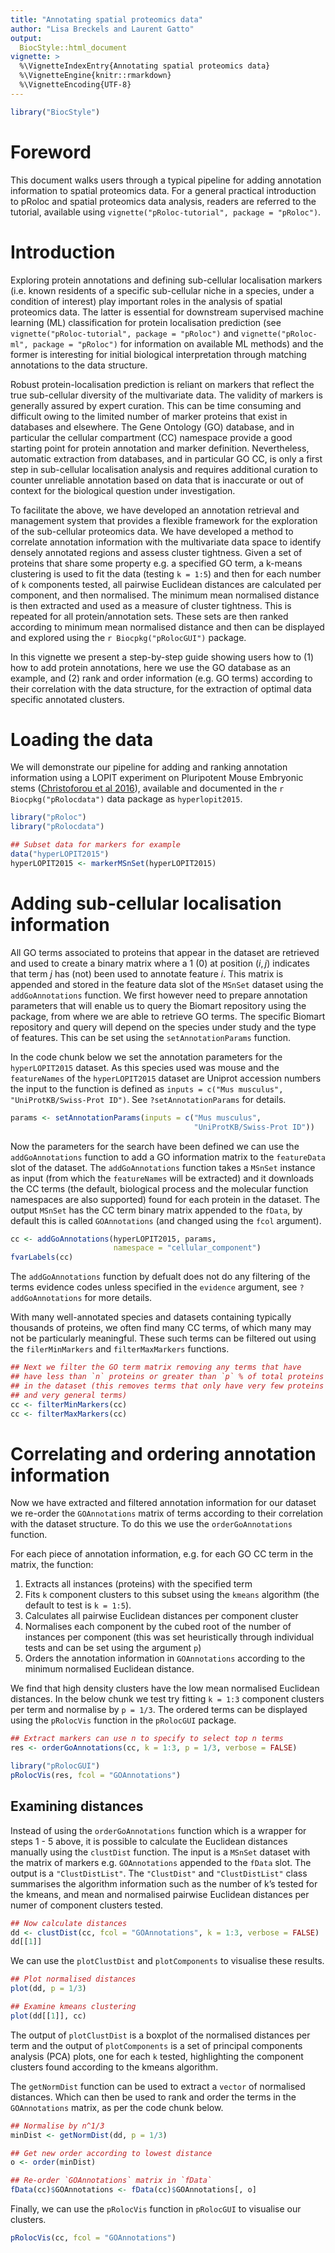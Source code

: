 ```yaml
--- 
title: "Annotating spatial proteomics data" 
author: "Lisa Breckels and Laurent Gatto" 
output:  
  BiocStyle::html_document
vignette: >
  %\VignetteIndexEntry{Annotating spatial proteomics data} 
  %\VignetteEngine{knitr::rmarkdown}
  %\VignetteEncoding{UTF-8}
---
```


```r
library("BiocStyle")
```
# Foreword {-}

This document walks users through a typical pipeline for adding
annotation information to spatial proteomics data. For a general
practical introduction to pRoloc and spatial proteomics data analysis,
readers are referred to the tutorial, available using
`vignette("pRoloc-tutorial", package = "pRoloc")`.

# Introduction

Exploring protein annotations and defining sub-cellular localisation
markers (i.e. known residents of a specific sub-cellular niche in a
species, under a condition of interest) play important roles in the
analysis of spatial proteomics data. The latter is essential for
downstream supervised machine learning (ML) classification for protein
localisation prediction (see `vignette("pRoloc-tutorial", package =
"pRoloc")` and `vignette("pRoloc-ml", package = "pRoloc")` for
information on available ML methods) and the former is interesting for
initial biological interpretation through matching annotations to the
data structure.

Robust protein-localisation prediction is reliant on markers that
reflect the true sub-cellular diversity of the multivariate data. The
validity of markers is generally assured by expert curation. This can
be time consuming and difficult owing to the limited number of marker
proteins that exist in databases and elsewhere. The Gene Ontology (GO)
database, and in particular the cellular compartment (CC) namespace
provide a good starting point for protein annotation and marker
definition. Nevertheless, automatic extraction from databases, and in
particular GO CC, is only a first step in sub-cellular localisation
analysis and requires additional curation to counter unreliable
annotation based on data that is inaccurate or out of context for the
biological question under investigation.

To facilitate the above, we have developed an annotation retrieval and
management system that provides a flexible framework for the
exploration of the sub-cellular proteomics data. We have developed a
method to correlate annotation information with the multivariate data
space to identify densely annotated regions and assess cluster
tightness. Given a set of proteins that share some property e.g. a
specified GO term, a k-means clustering is used to fit the data
(testing `k = 1:5`) and then for each number of `k` components tested,
all pairwise Euclidean distances are calculated per component, and
then normalised. The minimum mean normalised distance is then
extracted and used as a measure of cluster tightness. This is repeated
for all protein/annotation sets. These sets are then ranked according
to minimum mean normalised distance and then can be displayed and
explored using the `r Biocpkg("pRolocGUI")` package.

In this vignette we present a step-by-step guide showing users how to
(1) how to add protein annotations, here we use the GO database as an
example, and (2) rank and order information (e.g. GO terms) according
to their correlation with the data structure, for the extraction of
optimal data specific annotated clusters.

# Loading the data 

We will demonstrate our pipeline for adding and ranking annotation
information using a LOPIT experiment on Pluripotent Mouse Embryonic
stems
([Christoforou et al 2016](http://www.nature.com/ncomms/2016/160112/ncomms9992/full/ncomms9992.html)),
available and documented in the `r Biocpkg("pRolocdata")` data package
as `hyperlopit2015`.

```r
library("pRoloc")
library("pRolocdata")

## Subset data for markers for example
data("hyperLOPIT2015")
hyperLOPIT2015 <- markerMSnSet(hyperLOPIT2015)
```

# Adding sub-cellular localisation information

All GO terms associated to proteins that appear in the dataset are
retrieved and used to create a binary matrix where a 1 (0) at position
$(i,j)$ indicates that term $j$ has (not) been used to annotate
feature $i$. This matrix is appended and stored in the feature data
slot of the `MSnSet` dataset using the `addGoAnnotations` function. We
first however need to prepare annotation parameters that will enable
us to query the Biomart repository using the \Biocpkg{biomaRt}
package, from where we are able to retrieve GO terms. The specific
Biomart repository and query will depend on the species under study
and the type of features. This can be set using the
`setAnnotationParams` function.

In the code chunk below we set the annotation parameters for the
`hyperLOPIT2015` dataset. As this species used was mouse and the
`featureNames` of the `hyperLOPIT2015` dataset are Uniprot accession
numbers the input to the function is defined as `inputs = c("Mus
musculus", "UniProtKB/Swiss-Prot ID")`. See `?setAnnotationParams` for
details.

```r
params <- setAnnotationParams(inputs = c("Mus musculus", 
                                         "UniProtKB/Swiss-Prot ID"))
```

Now the parameters for the search have been defined we can use the
`addGoAnnotations` function to add a GO information matrix to the
`featureData` slot of the dataset. The `addGoAnnotations` function
takes a `MSnSet` instance as input (from which the `featureNames` will
be extracted) and it downloads the CC terms (the default, biological
process and the molecular function namespaces are also supported)
found for each protein in the dataset. The output `MSnSet` has the CC
term binary matrix appended to the `fData`, by default this is called
`GOAnnotations` (and changed using the `fcol` argument).

```r
cc <- addGoAnnotations(hyperLOPIT2015, params, 
                       namespace = "cellular_component")
fvarLabels(cc)
```

The `addGoAnnotations` function by defualt does not do any filtering
of the terms evidence codes unless specified in the `evidence`
argument, see `?addGoAnnotations` for more details.

With many well-annotated species and datasets containing typically
thousands of proteins, we often find many CC terms, of which many may
not be particularly meaningful. These such terms can be filtered out
using the `filerMinMarkers` and `filterMaxMarkers` functions.

```r
## Next we filter the GO term matrix removing any terms that have
## have less than `n` proteins or greater than `p` % of total proteins 
## in the dataset (this removes terms that only have very few proteins 
## and very general terms)
cc <- filterMinMarkers(cc)
cc <- filterMaxMarkers(cc)
```

# Correlating and ordering annotation information

Now we have extracted and filtered annotation information for our
dataset we re-order the `GOAnnotations` matrix of terms according to
their correlation with the dataset structure. To do this we use the
`orderGoAnnotations` function.

For each piece of annotation information, e.g. for each GO CC term in
the matrix, the function:

1. Extracts all instances (proteins) with the specified term
2. Fits `k` component clusters to this subset using the `kmeans`
   algorithm (the default to test is `k = 1:5`).
3. Calculates all pairwise Euclidean distances per component cluster
4. Normalises each component by the cubed root of the number of
   instances per component (this was set heuristically through
   individual tests and can be set using the argument `p`)
5. Orders the annotation information in `GOAnnotations` according to
   the minimum normalised Euclidean distance.

We find that high density clusters have the low mean normalised
Euclidean distances. In the below chunk we test try fitting `k = 1:3`
component clusters per term and normalise by `p = 1/3`. The ordered
terms can be displayed using the `pRolocVis` function in the
`pRolocGUI` package.

```r
## Extract markers can use n to specify to select top n terms
res <- orderGoAnnotations(cc, k = 1:3, p = 1/3, verbose = FALSE)
```

```r
library("pRolocGUI")
pRolocVis(res, fcol = "GOAnnotations")
```

## Examining distances

Instead of using the `orderGoAnnotations` function which is a wrapper
for steps 1 - 5 above, it is possible to calculate the Euclidean
distances manually using the `clustDist` function. The input is a
`MSnSet` dataset with the matrix of markers e.g. `GOAnnotations`
appended to the `fData` slot. The output is a `"ClustDistList"`. The
`"ClustDist"` and `"ClustDistList"` class summarises the algorithm
information such as the number of k's tested for the kmeans, and mean
and normalised pairwise Euclidean distances per numer of component
clusters tested.

```r
## Now calculate distances
dd <- clustDist(cc, fcol = "GOAnnotations", k = 1:3, verbose = FALSE)
dd[[1]]
```

We can use the `plotClustDist` and `plotComponents` to visualise these results. 

```r
## Plot normalised distances 
plot(dd, p = 1/3)

## Examine kmeans clustering
plot(dd[[1]], cc)
```

The output of `plotClustDist` is a boxplot of the normalised distances
per term and the output of `plotComponents` is a set of principal
components analysis (PCA) plots, one for each `k` tested, highlighting
the component clusters found according to the kmeans algorithm.

The `getNormDist` function can be used to extract a `vector` of
normalised distances. Which can then be used to rank and order the
terms in the `GOAnnotations` matrix, as per the code chunk below.

```r
## Normalise by n^1/3
minDist <- getNormDist(dd, p = 1/3)

## Get new order according to lowest distance
o <- order(minDist)

## Re-order `GOAnnotations` matrix in `fData`
fData(cc)$GOAnnotations <- fData(cc)$GOAnnotations[, o]
```

Finally, we can use the `pRolocVis` function in `pRolocGUI` to
visualise our clusters.

```r
pRolocVis(cc, fcol = "GOAnnotations")
```

